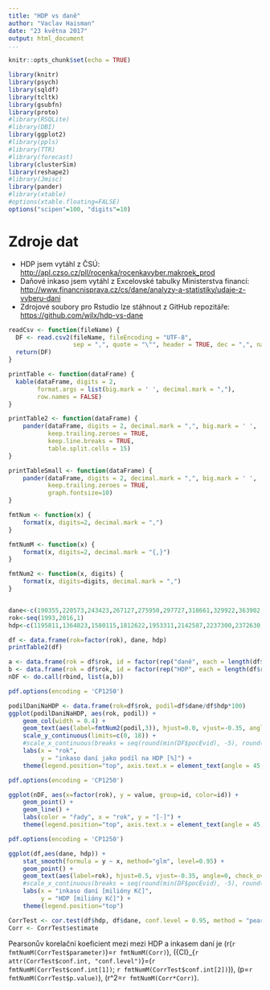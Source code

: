 ```yaml
---
title: "HDP vs daně"
author: "Vaclav Haisman"
date: "23 května 2017"
output: html_document
...
```


```r
knitr::opts_chunk$set(echo = TRUE)
```

```r
library(knitr)
library(psych)
library(sqldf)
library(tcltk)
library(gsubfn)
library(proto)
#library(RSQLite)
#library(DBI)
library(ggplot2)
#library(ppls)
#library(TTR)
#library(forecast)
library(clusterSim)
library(reshape2)
#library(Jmisc)
library(pander)
#library(xtable)
#options(xtable.floating=FALSE)
options("scipen"=100, "digits"=10)
```

# Zdroje dat

- HDP jsem vytáhl z ČSÚ: <http://apl.czso.cz/pll/rocenka/rocenkavyber.makroek_prod>
- Daňové inkaso jsem vytáhl z Excelovské tabulky Ministerstva financí: <http://www.financnisprava.cz/cs/dane/analyzy-a-statistiky/udaje-z-vyberu-dani>
- Zdrojové soubory pro Rstudio lze stáhnout z GitHub repozitáře: <https://github.com/wilx/hdp-vs-dane>

```r
readCsv <- function(fileName) {
  DF <- read.csv2(fileName, fileEncoding = "UTF-8",
                  sep = ",", quote = "\"", header = TRUE, dec = ",", na.strings = c("", "neznámo"))
  return(DF)
}

printTable <- function(dataFrame) {
  kable(dataFrame, digits = 2,
        format.args = list(big.mark = ' ', decimal.mark = ","),
        row.names = FALSE)
}

printTable2 <- function(dataFrame) {
    pander(dataFrame, digits = 2, decimal.mark = ",", big.mark = ' ',
           keep.trailing.zeroes = TRUE,
           keep.line.breaks = TRUE,
           table.split.cells = 15)
}

printTableSmall <- function(dataFrame) {
    pander(dataFrame, digits = 2, decimal.mark = ",", big.mark = ' ',
           keep.trailing.zeroes = TRUE,
           graph.fontsize=10)
}

fmtNum <- function(x) {
    format(x, digits=2, decimal.mark = ",")
}

fmtNumM <- function(x) {
    format(x, digits=2, decimal.mark = "{,}")
}

fmtNum2 <- function(x, digits) {
    format(x, digits=digits, decimal.mark = ",")
}


dane<-c(190355,220573,243423,267127,275950,297727,318661,329922,363902,394286,423517,455547,517870,514079,577014,606896,522950,548432,561388,583746,610757,639199,670396,732197)
rok<-seq(1993,2016,1)
hdp<-c(1195811,1364823,1580115,1812622,1953311,2142587,2237300,2372630,2562679,2674634,2801163,3057660,3257972,3507131,3831819,4015346,3921827,3953651,4033755,4059912,4098128,4313789,4554615,4715061)

df <- data.frame(rok=factor(rok), dane, hdp)
printTable2(df)
```


```r
a <- data.frame(rok = df$rok, id = factor(rep("daně", each = length(df$rok))), value = data.Normalization(df$dane, type="n4"))
b <- data.frame(rok = df$rok, id = factor(rep("HDP", each = length(df$rok))), value = data.Normalization(df$hdp, type="n4"))
nDF <- do.call(rbind, list(a,b))

```

```r
pdf.options(encoding = 'CP1250')

podilDaniNaHDP <- data.frame(rok=df$rok, podil=df$dane/df$hdp*100)
ggplot(podilDaniNaHDP, aes(rok, podil)) +
    geom_col(width = 0.4) +
    geom_text(aes(label=fmtNum2(podil,3)), hjust=0.0, vjust=-0.35, angle=45, check_overlap = FALSE) +
    scale_y_continuous(limits=c(0, 18)) +
    #scale_x_continuous(breaks = seq(round(min(DF$pocEvid), -5), round(max(DF$hdp), -5), by = 50000)) +
    labs(x = "rok",
         y = "inkaso daní jako podíl na HDP [%]") +
    theme(legend.position="top", axis.text.x = element_text(angle = 45, hjust = 1))
```

```r
pdf.options(encoding = 'CP1250')

ggplot(nDF, aes(x=factor(rok), y = value, group=id, color=id)) +
    geom_point() +
    geom_line() +
    labs(color = "řady", x = "rok", y = "[-]") +
    theme(legend.position="top", axis.text.x = element_text(angle = 45, hjust = 1))
```

```r
pdf.options(encoding = 'CP1250')

ggplot(df,aes(dane, hdp)) +
    stat_smooth(formula = y ~ x, method="glm", level=0.95) +
    geom_point() +
    geom_text(aes(label=rok), hjust=0.5, vjust=-0.35, angle=0, check_overlap = TRUE) +
    #scale_x_continuous(breaks = seq(round(min(DF$pocEvid), -5), round(max(DF$hdp), -5), by = 50000)) +
    labs(x = "inkaso daní [milióny Kč]",
         y = "HDP [milióny Kč]") +
    theme(legend.position="top")
```


```r
CorrTest <- cor.test(df$hdp, df$dane, conf.level = 0.95, method = "pearson")
Corr <- CorrTest$estimate
```

Pearsonův korelační koeficient mezi mezi HDP a inkasem daní je \(r(`r fmtNumM(CorrTest$parameter)`)=`r fmtNumM(Corr)`\), \({CI}_{`r attr(CorrTest$conf.int, "conf.level")`}=(`r fmtNumM(CorrTest$conf.int[1])`; `r fmtNumM(CorrTest$conf.int[2])`)\), \(p=`r fmtNumM(CorrTest$p.value)`\), \(r^2=`r fmtNumM(Corr*Corr)`\).

